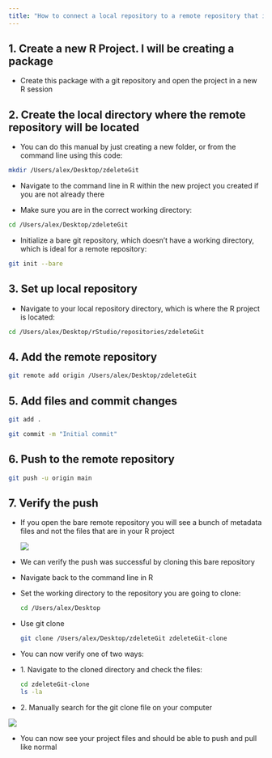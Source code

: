 ```yaml
---
title: "How to connect a local repository to a remote repository that is located in a local directory"
---
```


## 1. Create a new R Project. I will be creating a package

-   Create this package with a git repository and open the project in a new R session

## 2. Create the local directory where the remote repository will be located

-   You can do this manual by just creating a new folder, or from the command line using this code:

```bash
mkdir /Users/alex/Desktop/zdeleteGit
```

-   Navigate to the command line in R within the new project you created if you are not already there

-   Make sure you are in the correct working directory:

```bash
cd /Users/alex/Desktop/zdeleteGit
```

-   Initialize a bare git repository, which doesn't have a working directory, which is ideal for a remote repository:

```bash
git init --bare
```

## 3. Set up local repository

-   Navigate to your local repository directory, which is where the R project is located:

```bash
cd /Users/alex/Desktop/rStudio/repositories/zdeleteGit
```

## 4. Add the remote repository

```bash
git remote add origin /Users/alex/Desktop/zdeleteGit
```

## 5. Add files and commit changes

```bash
git add .
```

```bash
git commit -m "Initial commit"
```

## 6. Push to the remote repository

```bash
git push -u origin main
```

## 7. Verify the push

-   If you open the bare remote repository you will see a bunch of metadata files and not the files that are in your R project

    ![](images/Screenshot 2024-08-26 at 2.21.15 PM.png)

-   We can verify the push was successful by cloning this bare repository

-   Navigate back to the command line in R

-   Set the working directory to the repository you are going to clone:

    ```bash
    cd /Users/alex/Desktop
    ```

-   Use git clone

    ```bash
    git clone /Users/alex/Desktop/zdeleteGit zdeleteGit-clone
    ```

-   You can now verify one of two ways:

-   1\. Navigate to the cloned directory and check the files:

    ```bash
    cd zdeleteGit-clone
    ls -la
    ```

-   2\. Manually search for the git clone file on your computer

![](images/Screenshot 2024-08-26 at 2.26.35 PM.png)

-   You can now see your project files and should be able to push and pull like normal
